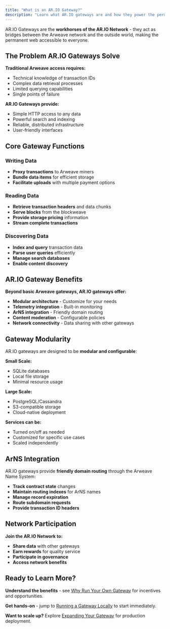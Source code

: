 ```yaml
---
title: "What is an AR.IO Gateway?"
description: "Learn what AR.IO gateways are and how they power the permanent web infrastructure"
---
```


AR.IO Gateways are the **workhorses of the AR.IO Network** - they act as bridges between the Arweave network and the outside world, making the permanent web accessible to everyone.

## The Problem AR.IO Gateways Solve

**Traditional Arweave access requires:**

- Technical knowledge of transaction IDs
- Complex data retrieval processes
- Limited querying capabilities
- Single points of failure

**AR.IO Gateways provide:**

- Simple HTTP access to any data
- Powerful search and indexing
- Reliable, distributed infrastructure
- User-friendly interfaces

## Core Gateway Functions

### Writing Data

- **Proxy transactions** to Arweave miners
- **Bundle data items** for efficient storage
- **Facilitate uploads** with multiple payment options

### Reading Data

- **Retrieve transaction headers** and data chunks
- **Serve blocks** from the blockweave
- **Provide storage pricing** information
- **Stream complete transactions**

### Discovering Data

- **Index and query** transaction data
- **Parse user queries** efficiently
- **Manage search databases**
- **Enable content discovery**

## AR.IO Gateway Benefits

**Beyond basic Arweave gateways, AR.IO gateways offer:**

- **Modular architecture** - Customize for your needs
- **Telemetry integration** - Built-in monitoring
- **ArNS integration** - Friendly domain routing
- **Content moderation** - Configurable policies
- **Network connectivity** - Data sharing with other gateways

## Gateway Modularity

AR.IO gateways are designed to be **modular and configurable**:

**Small Scale:**

- SQLite databases
- Local file storage
- Minimal resource usage

**Large Scale:**

- PostgreSQL/Cassandra
- S3-compatible storage
- Cloud-native deployment

**Services can be:**

- Turned on/off as needed
- Customized for specific use cases
- Scaled independently

## ArNS Integration

AR.IO gateways provide **friendly domain routing** through the Arweave Name System:

- **Track contract state** changes
- **Maintain routing indexes** for ArNS names
- **Manage record expiration**
- **Route subdomain requests**
- **Provide transaction ID headers**

## Network Participation

**Join the AR.IO Network to:**

- **Share data** with other gateways
- **Earn rewards** for quality service
- **Participate in governance**
- **Access network benefits**

## Ready to Learn More?

**Understand the benefits** - see [Why Run Your Own Gateway](/running-your-own-infrastructure/why-run-your-own-gateway) for incentives and opportunities.

**Get hands-on** - jump to [Running a Gateway Locally](/running-your-own-infrastructure/running-a-gateway-locally) to start immediately.

**Want to scale up?** Explore [Expanding Your Gateway](/running-your-own-infrastructure/expanding-your-gateway) for production deployment.
